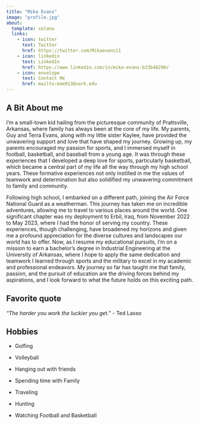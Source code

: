 ```yaml
---
title: "Mika Evans"
image: "profile.jpg"
about:
  template: solana
  links:
    - icon: twitter
      text: Twitter
      href: https://twitter.com/Mikaevans11
    - icon: linkedin
      text: LinkedIn
      href: https://www.linkedin.com/in/mika-evans-b23b46296/
    - icon: envelope
      text: Contact Me
      href: mailto:mae013@uark.edu
---
```


## A Bit About me

I'm a small-town kid hailing from the picturesque community of Prattsville, Arkansas, where family has always been at the core of my life. My parents, Guy and Terra Evans, along with my little sister Kaylee, have provided the unwavering support and love that have shaped my journey. Growing up, my parents encouraged my passion for sports, and I immersed myself in football, basketball, and baseball from a young age. It was through these experiences that I developed a deep love for sports, particularly basketball, which became a central part of my life all the way through my high school years. These formative experiences not only instilled in me the values of teamwork and determination but also solidified my unwavering commitment to family and community.

Following high school, I embarked on a different path, joining the Air Force National Guard as a weatherman. This journey has taken me on incredible adventures, allowing me to travel to various places around the world. One significant chapter was my deployment to Erbil, Iraq, from November 2022 to May 2023, where I had the honor of serving my country. These experiences, though challenging, have broadened my horizons and given me a profound appreciation for the diverse cultures and landscapes our world has to offer. Now, as I resume my educational pursuits, I'm on a mission to earn a bachelor's degree in Industrial Engineering at the University of Arkansas, where I hope to apply the same dedication and teamwork I learned through sports and the military to excel in my academic and professional endeavors. My journey so far has taught me that family, passion, and the pursuit of education are the driving forces behind my aspirations, and I look forward to what the future holds on this exciting path.

## Favorite quote

*"The harder you work the luckier you get."* - Ted Lasso

## Hobbies

-   Golfing

-   Volleyball

-   Hanging out with friends

-   Spending time with Family

-   Traveling

-   Hunting

-   Watching Football and Basketball
